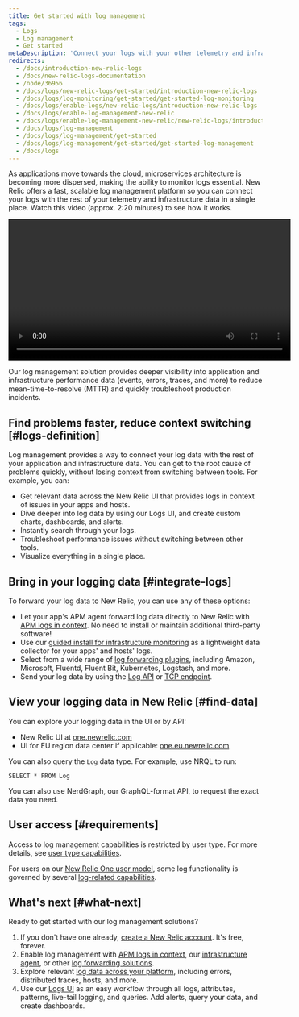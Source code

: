 ```yaml
---
title: Get started with log management
tags:
  - Logs
  - Log management
  - Get started
metaDescription: 'Connect your logs with your other telemetry and infrastructure data with the log management capabilities in New Relic.'
redirects:
  - /docs/introduction-new-relic-logs
  - /docs/new-relic-logs-documentation
  - /node/36956
  - /docs/logs/new-relic-logs/get-started/introduction-new-relic-logs
  - /docs/logs/log-monitoring/get-started/get-started-log-monitoring
  - /docs/logs/enable-logs/new-relic-logs/introduction-new-relic-logs
  - /docs/logs/enable-log-management-new-relic
  - /docs/logs/enable-log-management-new-relic/new-relic-logs/introduction-log-monitoring
  - /docs/logs/log-management
  - /docs/logs/log-management/get-started
  - /docs/logs/log-management/get-started/get-started-log-management
  - /docs/logs
---
```


As applications move towards the cloud, microservices architecture is becoming more dispersed, making the ability to monitor logs essential. New Relic offers a fast, scalable log management platform so you can connect your logs with the rest of your telemetry and infrastructure data in a single place. Watch this video (approx. 2:20 minutes) to see how it works.

<Video
  id="61mn1WFVmoM"
  type="youtube"
  width="560px"
/>

Our log management solution provides deeper visibility into application and infrastructure performance data (events, errors, traces, and more) to reduce mean-time-to-resolve (MTTR) and quickly troubleshoot production incidents.

## Find problems faster, reduce context switching [#logs-definition]

Log management provides a way to connect your log data with the rest of your application and infrastructure data. You can get to the root cause of problems quickly, without losing context from switching between tools. For example, you can:

* Get relevant data across the New Relic UI that provides logs in context of issues in your apps and hosts.
* Dive deeper into log data by using our Logs UI, and create custom charts, dashboards, and alerts.
* Instantly search through your logs.
* Troubleshoot performance issues without switching between other tools.
* Visualize everything in a single place.

## Bring in your logging data [#integrate-logs]

To forward your log data to New Relic, you can use any of these options:

* Let your app's APM agent forward log data directly to New Relic with [APM logs in context](/docs/apm/new-relic-apm/getting-started/get-started-logs-context). No need to install or maintain additional third-party software!
* Use our [guided install for infrastructure monitoring](/docs/logs/forward-logs/forward-your-logs-using-infrastructure-agent) as a lightweight data collector for your apps' and hosts' logs.
* Select from a wide range of [log forwarding plugins](/docs/logs/forward-logs/enable-log-management-new-relic/), including Amazon, Microsoft, Fluentd, Fluent Bit, Kubernetes, Logstash, and more.
* Send your log data by using the [Log API](/docs/logs/log-api/introduction-log-api/) or [TCP endpoint](/docs/logs/log-api/use-tcp-endpoint-forward-logs-new-relic).

## View your logging data in New Relic [#find-data]

You can explore your logging data in the UI or by API:

* New Relic UI at [one.newrelic.com](https://one.newrelic.com)
* UI for EU region data center if applicable: [one.eu.newrelic.com](https://one.eu.newrelic.com)

You can also query the `Log` data type. For example, use NRQL to run:

```
SELECT * FROM Log
```

You can also use NerdGraph, our GraphQL-format API, to request the exact data you need.

## User access [#requirements]

Access to log management capabilities is restricted by user type. For more details, see [user type capabilities](/docs/accounts/accounts-billing/new-relic-one-user-management/user-type#user-type-capabilities).

For users on our [New Relic One user model](/docs/accounts/original-accounts-billing/original-users-roles/overview-user-models), some log functionality is governed by several [log-related capabilities](/docs/accounts/accounts-billing/new-relic-one-user-management/user-management-concepts/#capabilities).

## What's next [#what-next]

Ready to get started with our log management solutions?

1. If you don't have one already, [create a New Relic account](https://newrelic.com/signup). It's free, forever.
2. Enable log management with [APM logs in context](/docs/apm/new-relic-apm/getting-started/get-started-logs-context), our [infrastructure agent](/docs/logs/forward-logs/forward-your-logs-using-infrastructure-agent/), or other [log forwarding solutions](/docs/logs/forward-logs/enable-log-management-new-relic/).
3. Explore relevant [log data across your platform](/docs/apm/new-relic-apm/getting-started/get-started-logs-context#response-time-example), including errors, distributed traces, hosts, and more.
4. Use our [Logs UI](/docs/logs/ui-data/use-logs-ui/) as an easy workflow through all logs, attributes, patterns, live-tail logging, and queries. Add alerts, query your data, and create dashboards.
